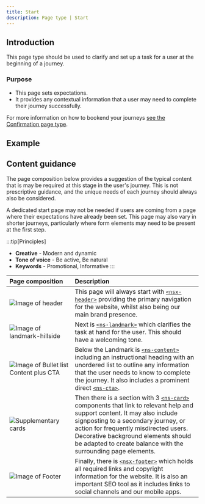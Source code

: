 ```yaml
---
title: Start
description: Page type | Start
---
```

## Introduction

This page type should be used to clarify and set up a task for a user at the beginning of a journey.

### Purpose

- This page sets expectations.
- It provides any contextual information that a user may need to complete their journey successfully. 

For more information on how to bookend your journeys [see the Confirmation page type](/page-types/confirmation).

## Example

<PageViewer />

## Content guidance

The page composition below provides a suggestion of the typical content that is may be required at this stage in the user's journey. This is not prescriptive guidance, and the unique needs of each journey should always also be considered. 

A dedicated start page may not be needed if users are coming from a page where their expectations have already been set. This page may also vary in shorter journeys, particularly where form elements may need to be present at the first step.

:::tip[Principles]
- **Creative** - Modern and dynamic
- **Tone of voice** - Be active, Be natural
- **Keywords** - Promotional, Informative
:::

| Page&nbsp;composition | Description |
| :--- | :--- |
| ![Image of header](https://user-images.githubusercontent.com/78355810/121555708-250d1f00-ca0b-11eb-86b9-df4a65ccfb60.png) | This page will always start with [`<nsx-header>`](/components/nsx-header) providing the primary navigation for the website, whilst also being our main brand presence. |
| ![Image of landmark-hillside](https://user-images.githubusercontent.com/78355810/122067713-b6093f00-cdeb-11eb-8ee8-8b07c8c71bdf.png) | Next is [`<ns-landmark>`](/components/ns-landmark) which clarifies the task at hand for the user. This should have a welcoming tone. |
| ![Image of Bullet list Content plus CTA](https://user-images.githubusercontent.com/78355810/122067871-d5a06780-cdeb-11eb-91d3-f5479778d76d.png) | Below the Landmark is [`<ns-content>`](/components/ns-content) including an instructional heading with an unordered list to outline any information that the user needs to know to complete the journey. It also includes a prominent direct [`<ns-cta>`](/components/ns-cta). |
| ![Supplementary cards](https://user-images.githubusercontent.com/78355810/122068165-1304f500-cdec-11eb-9eaf-fe873e98903f.png) | Then there is a section with 3 [`<ns-card>`](/components/ns-card) components that link to relevant help and support content. It may also include signposting to a secondary journey, or action for frequently misdirected users. Decorative background elements should be adapted to create balance with the surrounding page elements. |
| ![Image of Footer](https://user-images.githubusercontent.com/78355810/121567323-57704980-ca16-11eb-9951-598055b9808c.png) | Finally, there is [`<nsx-footer>`](/components/nsx-footer) which holds all required links and copyright information for the website. It is also an important SEO tool as it includes links to social channels and our mobile apps. |
